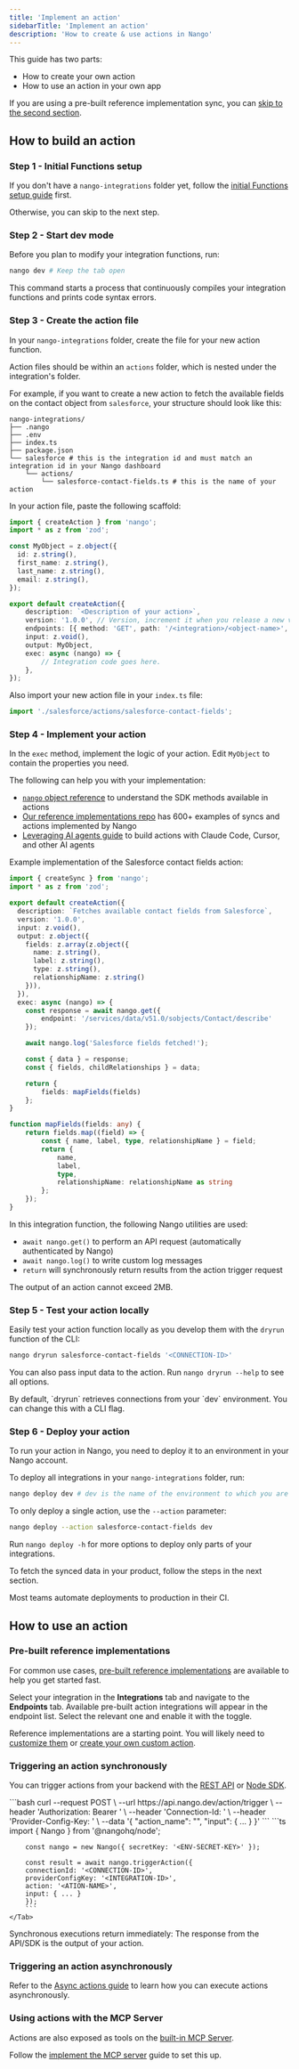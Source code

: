 ```yaml
---
title: 'Implement an action'
sidebarTitle: 'Implement an action'
description: 'How to create & use actions in Nango'
---
```


This guide has two parts:
- How to create your own action
- How to use an action in your own app

If you are using a pre-built reference implementation sync, you can [skip to the second section](#how-to-use-an-action).

## How to build an action

### Step 1 - Initial Functions setup

If you don't have a `nango-integrations` folder yet, follow the [initial Functions setup guide](/implementation-guides/building-integrations/functions-setup) first.

Otherwise, you can skip to the next step.

### Step 2 - Start dev mode

Before you plan to modify your integration functions, run:

```bash
nango dev # Keep the tab open
```

This command starts a process that continuously compiles your integration functions and prints code syntax errors.

### Step 3 - Create the action file

In your `nango-integrations` folder, create the file for your new action function.

Action files should be within an `actions` folder, which is nested under the integration's folder.

For example, if you want to create a new action to fetch the available fields on the contact object from `salesforce`, your structure should look like this:

```
nango-integrations/
├── .nango
├── .env
├── index.ts
├── package.json
└── salesforce # this is the integration id and must match an integration id in your Nango dashboard
    └── actions/
        └── salesforce-contact-fields.ts # this is the name of your action
```

In your action file, paste the following scaffold:

```ts salesforce-contact-fields.ts lines
import { createAction } from 'nango';
import * as z from 'zod';

const MyObject = z.object({
  id: z.string(),
  first_name: z.string(),
  last_name: z.string(),
  email: z.string(),
});

export default createAction({
    description: `<Description of your action>`,
    version: '1.0.0', // Version, increment it when you release a new version
    endpoints: [{ method: 'GET', path: '/<integration>/<object-name>', group: '<Group>' }],
    input: z.void(),
    output: MyObject,
    exec: async (nango) => {
        // Integration code goes here.
    },
});
```

Also import your new action file in your `index.ts` file:

```typescript index.ts
import './salesforce/actions/salesforce-contact-fields';
```

### Step 4 - Implement your action

In the `exec` method, implement the logic of your action. Edit `MyObject` to contain the properties you need.

The following can help you with your implementation:
- [`nango` object reference](/reference/functions) to understand the SDK methods available in actions
- [Our reference implementations repo](https://www.nango.dev/templates) has 600+ examples of syncs and actions implemented by Nango
- [Leveraging AI agents guide](/implementation-guides/building-integrations/leverage-ai-agents) to build actions with Claude Code, Cursor, and other AI agents

Example implementation of the Salesforce contact fields action:

```ts salesforce-contact-fields.ts lines
import { createSync } from 'nango';
import * as z from 'zod';

export default createAction({
  description: `Fetches available contact fields from Salesforce`,
  version: '1.0.0',
  input: z.void(),
  output: z.object({
    fields: z.array(z.object({
      name: z.string(),
      label: z.string(),
      type: z.string(),
      relationshipName: z.string()
    })),
  }),
  exec: async (nango) => {
    const response = await nango.get({
        endpoint: '/services/data/v51.0/sobjects/Contact/describe'
    });

    await nango.log('Salesforce fields fetched!');

    const { data } = response;
    const { fields, childRelationships } = data;

    return {
        fields: mapFields(fields)
    };
}

function mapFields(fields: any) {
    return fields.map((field) => {
        const { name, label, type, relationshipName } = field;
        return {
            name,
            label,
            type,
            relationshipName: relationshipName as string
        };
    });
}
```

In this integration function, the following Nango utilities are used:
- `await nango.get()` to perform an API request (automatically authenticated by Nango)
- `await nango.log()` to write custom log messages
- `return` will synchronously return results from the action trigger request

<Warning>
    The output of an action cannot exceed 2MB.
</Warning>

### Step 5 - Test your action locally

Easily test your action function locally as you develop them with the `dryrun` function of the CLI:

```bash
nango dryrun salesforce-contact-fields '<CONNECTION-ID>'
```

You can also pass input data to the action. Run `nango dryrun --help` to see all options.

<Tip>
    By default, `dryrun` retrieves connections from your `dev` environment. You can change this with a CLI flag.
</Tip>

### Step 6 - Deploy your action

To run your action in Nango, you need to deploy it to an environment in your Nango account.

To deploy all integrations in your `nango-integrations` folder, run:
```bash
nango deploy dev # dev is the name of the environment to which you are deploying
```

To only deploy a single action, use the `--action` parameter:
```bash
nango deploy --action salesforce-contact-fields dev
```

Run `nango deploy -h` for more options to deploy only parts of your integrations.

To fetch the synced data in your product, follow the steps in the next section.

<Tip>
    Most teams automate deployments to production in their CI.
</Tip>

## How to use an action

### Pre-built reference implementations

For common use cases, [pre-built reference implementations](https://www.nango.dev/templates) are available to help you get started fast.

Select your integration in the **Integrations** tab and navigate to the **Endpoints** tab. Available pre-built action integrations will appear in the endpoint list. Select the relevant one and enable it with the toggle.

Reference implementations are a starting point. You will likely need to [customize them](/implementation-guides/building-integrations/extend-reference-implementation) or [create your own custom action](#how-to-build-an-action).

### Triggering an action synchronously

You can trigger actions from your backend with the [REST API](/reference/api/action/trigger) or [Node SDK](/reference/sdks/node#actions).

<Tabs>
    <Tab title="cURL (standard endpoint)">
        ```bash
        curl --request POST \
        --url https://api.nango.dev/action/trigger \
        --header 'Authorization: Bearer <ENV-SECRET-KEY>' \
        --header 'Connection-Id: <CONNECTION-ID>' \
        --header 'Provider-Config-Key: <INTEGRATION-ID>' \
        --data '{
            "action_name": "<ACTION-NAME>",
            "input": { ... }
        }'
        ```
    </Tab>
    <Tab title="Node SDK">
        ```ts
        import { Nango }  from '@nangohq/node';

        const nango = new Nango({ secretKey: '<ENV-SECRET-KEY>' });

        const result = await nango.triggerAction({
        connectionId: '<CONNECTION-ID>',
        providerConfigKey: '<INTEGRATION-ID>',
        action: '<ATION-NAME>',
        input: { ... }
        });
        ```
    </Tab>
</Tabs>

Synchronous executions return immediately: The response from the API/SDK is the output of your action.

### Triggering an action asynchronously

Refer to the [Async actions guide](/implementation-guides/actions/async-actions) to learn how you can execute actions asynchronously.

### Using actions with the MCP Server

Actions are also exposed as tools on the [built-in MCP Server](/guides/use-cases/ai-tool-calling).

Follow the [implement the MCP server](/implementation-guides/ai-tool-calling/implement-mcp-server) guide to set this up.